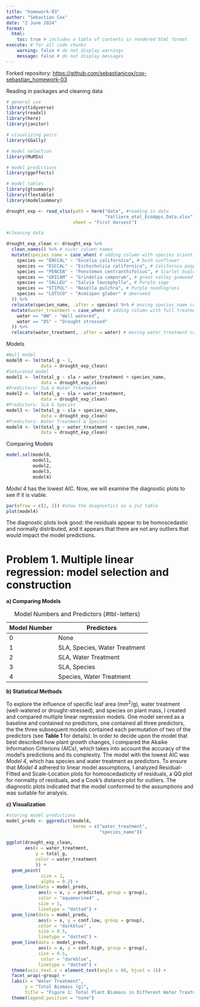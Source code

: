 ```yaml
---
title: "homework-03"
author: "Sebastian Cox"
date: "2 June 2024"
format:
  html: 
    toc: true # includes a table of contents in rendered html format
execute: # for all code chunks
    warning: false # do not display warnings
    message: false # do not display messages
---
```


Forked repository: <https://github.com/sebastianjcox/cox-sebastian_homework-03>

Reading in packages and cleaning data
```r

# general use
library(tidyverse)
library(readxl)
library(here)
library(janitor)

# visualizing pairs
library(GGally)

# model selection
library(MuMIn)

# model predictions
library(ggeffects)

# model tables
library(gtsummary)
library(flextable)
library(modelsummary)

drought_exp <- read_xlsx(path = here("data", #reading in data
                                     "Valliere_etal_EcoApps_Data.xlsx"),
                         sheet = "First Harvest")

#cleaning data

drought_exp_clean <- drought_exp %>% 
  clean_names() %>% # nicer column names
  mutate(species_name = case_when( # adding column with species scientific names
    species == "ENCCAL" ~ "Encelia californica", # bush sunflower
    species == "ESCCAL" ~ "Eschscholzia californica", # California poppy
    species == "PENCEN" ~ "Penstemon centranthifolius", # Scarlet bugler
    species == "GRICAM" ~ "Grindelia camporum", # great valley gumweed
    species == "SALLEU" ~ "Salvia leucophylla", # Purple sage
    species == "STIPUL" ~ "Nasella pulchra", # Purple needlegrass
    species == "LOTSCO" ~ "Acmispon glaber" # deerweed
  )) %>% 
  relocate(species_name, .after = species) %>% # moving species_name column after species
  mutate(water_treatment = case_when( # adding column with full treatment names
    water == "WW" ~ "Well watered",
    water == "DS" ~ "Drought stressed"
  )) %>% 
  relocate(water_treatment, .after = water) # moving water_treatment column after water
```

Models
```r
#Null model
model0 <- lm(total_g ~ 1, 
             data = drought_exp_clean)
#Saturated model
model1 <- lm(total_g ~ sla + water_treatment + species_name,
             data = drought_exp_clean)
#Predictors: SLA & Water Treatment
model2 <- lm(total_g ~ sla + water_treatment,
             data = drought_exp_clean)
#Predictors: SLA & Species
model3 <- lm(total_g ~ sla + species_name,
             data = drought_exp_clean)
#Predictors: Water Treatment & Species
model4 <- lm(total_g ~ water_treatment + species_name,
             data = drought_exp_clean)

```

Comparing Models
```r
model.sel(model0,
          model1, 
          model2, 
          model3,
          model4)
```
*Model 4* has the lowest AIC. Now, we will examine the diagnostic plots to
see if it is viable.

```r
par(mfrow = c(2, 2)) #show the diagnostics as a 2x2 table
plot(model4)
```
The diagnostic plots look good: the residuals appear to be homoscedastic and
normally distributed, and it appears that there are not any outliers that would
impact the model predictions.

# Problem 1. Multiple linear regression: model selection and construction

**a) Comparing Models **


| Model Number | Predictors                    |
|--------------|-------------------------------|
| 0            | None                          |
| 1            | SLA, Species, Water Treatment |
| 2            | SLA, Water Treatment          |
| 3            | SLA, Species                  |
| 4            | Species, Water Treatment      |

: Model Numbers and Predictors {#tbl-letters}



**b) Statistical Methods**

To explore the influence of specific leaf area (mm^2^/g), water treatment 
(well-watered or drought-stressed), and species on plant mass, I created and 
compared multiple linear regression models. One model served as a baseline and 
contained no predictors, one contained all three predictors, the the three 
subsequent models contained each permutation of two of the predictors 
(see **Table 1** for details). In order to decide upon the model that best 
described how plant growth changes, I compared the Akaike Information Criterions
(AICs), which takes into account the accuracy of the model's predictions and its
complexity. The model with the lowest AIC was *Model 4*, which has species and 
water treatment as predictors. To ensure that *Model 4* adhered to linear model
assumptions, I analyzed Residual-Fitted and Scale-Location plots for 
homoscedasticity of residuals, a QQ plot for normality of residuals, and a 
Cook's distance plot for outliers. The diagnostic plots indicated that the model
conformed to the assumptions and was suitable for analysis.

**c) Visualization**

```r
#storing model predictions
model_preds <- ggpredict(model4, 
                         terms = c("water_treatment", 
                                   "species_name"))

ggplot(drought_exp_clean,
       aes(x = water_treatment,
           y = total_g,
           color = water_treatment
           )) +
  geom_point(
             size = 1,
             alpha = 0.2) +
  geom_line(data = model_preds, 
            aes(x = x, y = predicted, group = group), 
            color = "aquamarine4" ,
            size = 1,
            linetype = "dotted") +
  geom_line(data = model_preds, 
            aes(x = x, y = conf.low, group = group), 
            color = "darkblue" ,
            size = 0.5,
            linetype = "dotted") +
  geom_line(data = model_preds, 
            aes(x = x, y = conf.high, group = group), 
            size = 0.5,
             color = "darkblue",
            linetype = "dotted") +
  theme(axis.text.x = element_text(angle = 60, hjust = 1)) +
  facet_wrap(~group) +
  labs(x = "Water Treatment",
       y = "Total Biomass (g)",
       title = "Figure 1: Total Plant Biomass in Different Water Treatments")+
  theme(legend.position = "none")
  

```
